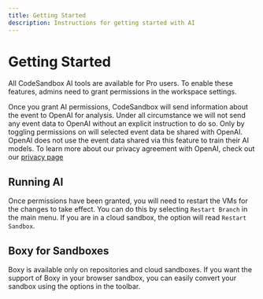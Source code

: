 ```yaml
---
title: Getting Started
description: Instructions for getting started with AI
---
```


# Getting Started
All CodeSandbox AI tools are available for Pro users. To enable these features, admins need to grant permissions in the workspace settings.

<!-- todo: insert image -->


Once you grant AI permissions, CodeSandbox will send information about the event to OpenAI for analysis. Under all circumstance we will not send any event data to OpenAI without an explicit instruction to do so. Only by toggling permissions on will selected event data be shared with OpenAI. OpenAI does not use the event data shared via this feature to train their AI models. To learn more about our privacy agreement with OpenAI, check out our [privacy page](https://codesandbox.io/legal/privacy)

## Running AI
Once permissions have been granted, you will need to restart the VMs for the changes to take effect. You can do this by selecting `Restart Branch` in the main menu. If you are in a cloud sandbox, the option will read `Restart Sandbox`.


## Boxy for Sandboxes
Boxy is available only on repositories and cloud sandboxes. If you want the support of Boxy in your browser sandbox, you can easily convert your sandbox using the options in the toolbar. 

<!-- todo: insert image -->


